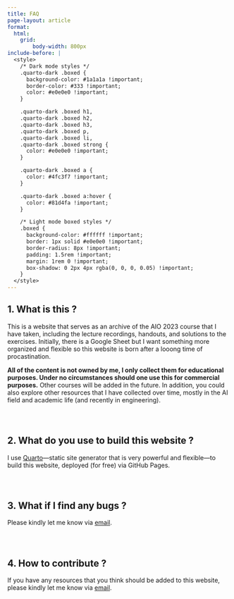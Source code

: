 ```yaml
---
title: FAQ
page-layout: article
format:
  html:
    grid:
        body-width: 800px
include-before: |
  <style>
    /* Dark mode styles */
    .quarto-dark .boxed {
      background-color: #1a1a1a !important;
      border-color: #333 !important;
      color: #e0e0e0 !important;
    }

    .quarto-dark .boxed h1,
    .quarto-dark .boxed h2,
    .quarto-dark .boxed h3,
    .quarto-dark .boxed p,
    .quarto-dark .boxed li,
    .quarto-dark .boxed strong {
      color: #e0e0e0 !important;
    }

    .quarto-dark .boxed a {
      color: #4fc3f7 !important;
    }

    .quarto-dark .boxed a:hover {
      color: #81d4fa !important;
    }

    /* Light mode boxed styles */
    .boxed {
      background-color: #ffffff !important;
      border: 1px solid #e0e0e0 !important;
      border-radius: 8px !important;
      padding: 1.5rem !important;
      margin: 1rem 0 !important;
      box-shadow: 0 2px 4px rgba(0, 0, 0, 0.05) !important;
    }
  </style>
---
```


:::{.boxed}
# 1. What is this ?

This is a website that serves as an archive of the AIO 2023 course that I have taken, including the lecture recordings, handouts, and solutions to the exercises. Initially, there is a Google Sheet but I want something more organized and flexible so this website is born after a looong time of procastination.

**All of the content is not owned by me, I only collect them for educational purposes. Under no circumstances should one use this for commercial purposes.** Other courses will be added in the future. In addition, you could also explore other resources that I have collected over time, mostly in the AI field and academic life (and recently in engineering).
:::

<div style="height:2em;"></div>

:::{.boxed}
# 2. What do you use to build this website ?

I use [Quarto](https://quarto.org/)—static site generator that is very powerful and flexible—to build this website, deployed (for free) via GitHub Pages.
:::

<div style="height:2em;"></div>

:::{.boxed}
# 3. What if I find any bugs ?

Please kindly let me know via [email](mailto:quocviethere@gmail.com).
:::
<div style="height:2em;"></div>

:::{.boxed}
# 4. How to contribute ?

If you have any resources that you think should be added to this website, please kindly let me know via [email](mailto:quocviethere@gmail.com).
:::



